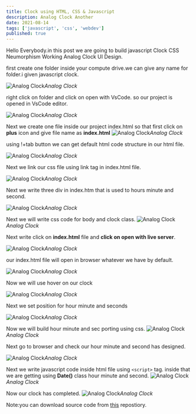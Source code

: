 ```yaml
---
title: Clock using HTML, CSS & Javascript
description: Analog Clock Another
date: 2021-08-14
tags: ['javascript', 'css', 'webdev']
published: true
---
```


Hello Everybody.in this post we are going to build javascript Clock CSS Neumorphism Working Analog Clock UI Design.

first create one folder inside your compute drive.we can give any name for folder.i given javascript clock.

![Analog Clock](https://res.cloudinary.com/thewebdev/image/upload/v1631960542/HTML/JavaScript-Analog-Clock-Ui-Design/2_cdhzaw.jpg)*Analog Clock*

right click on folder and click on open with VsCode.
so our project is opened in VsCode editor.

![Analog Clock](https://res.cloudinary.com/thewebdev/image/upload/v1631960542/HTML/JavaScript-Analog-Clock-Ui-Design/3_irf16n.jpg)*Analog Clock*

Next we create one file inside our project index.html
so that first click on **plus** icon and give file name as **index.html**
![Analog Clock](https://res.cloudinary.com/thewebdev/image/upload/v1631960543/HTML/JavaScript-Analog-Clock-Ui-Design/4_rmpdzs.jpg)*Analog Clock*

using !+tab button we can get default html code structure in our html file.

![Analog Clock](https://res.cloudinary.com/thewebdev/image/upload/v1631960542/HTML/JavaScript-Analog-Clock-Ui-Design/5_cdnici.jpg)*Analog Clock*

Next we link our css file using link tag in index.html file.

![Analog Clock](https://res.cloudinary.com/thewebdev/image/upload/v1631960543/HTML/JavaScript-Analog-Clock-Ui-Design/6_aqn708.jpg)*Analog Clock*

Next we write three div in index.htm that is used to hours minute and second.

![Analog Clock](https://res.cloudinary.com/thewebdev/image/upload/v1631960543/HTML/JavaScript-Analog-Clock-Ui-Design/7_anpxav.jpg)*Analog Clock*

Next we will write css code for body and clock class.
![Analog Clock](https://res.cloudinary.com/thewebdev/image/upload/v1631960543/HTML/JavaScript-Analog-Clock-Ui-Design/8_il0bhu.jpg)*Analog Clock*

Next write click on **index.html** file and **click on open with live server**.

![Analog Clock](https://res.cloudinary.com/thewebdev/image/upload/v1631960543/HTML/JavaScript-Analog-Clock-Ui-Design/9_cx6mse.jpg)*Analog Clock*

our index.html file will open in browser whatever we have by default.

![Analog Clock](https://res.cloudinary.com/thewebdev/image/upload/v1631960543/HTML/JavaScript-Analog-Clock-Ui-Design/10_j3auv7.jpg)*Analog Clock*

Now we will use hover on our clock

![Analog Clock](https://res.cloudinary.com/thewebdev/image/upload/v1631960543/HTML/JavaScript-Analog-Clock-Ui-Design/11_snwjua.jpg)*Analog Clock*

Next we set position for hour minute and seconds

![Analog Clock](https://res.cloudinary.com/thewebdev/image/upload/v1631960542/HTML/JavaScript-Analog-Clock-Ui-Design/12_f19wp6.jpg)*Analog Clock*

Now we will build hour minute and sec porting using css.
![Analog Clock](https://res.cloudinary.com/thewebdev/image/upload/v1631960542/HTML/JavaScript-Analog-Clock-Ui-Design/13_x0pzab.jpg)*Analog Clock*

Next go to browser and check our hour minute and second has designed.

![Analog Clock](https://res.cloudinary.com/thewebdev/image/upload/v1631960542/HTML/JavaScript-Analog-Clock-Ui-Design/14_amgl1k.jpg)*Analog Clock*

Next we write javascript code inside html file using ```<script>``` tag.
inside that we are getting using **Date()** class hour minute and second.
![Analog Clock](https://res.cloudinary.com/thewebdev/image/upload/v1631960542/HTML/JavaScript-Analog-Clock-Ui-Design/15_k0cq1f.jpg)*Analog Clock*

Now our clock has completed.
![Analog Clock](https://res.cloudinary.com/thewebdev/image/upload/v1631960543/HTML/JavaScript-Analog-Clock-Ui-Design/16_i5cbal.jpg)*Analog Clock*


Note:you can download source code from [this](https://github.com/jitu001995/MyAll-JSProject.git) repostiory.







